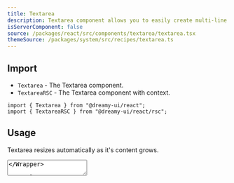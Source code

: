```yaml
---
title: Textarea
description: Textarea component allows you to easily create multi-line text inputs.
isServerComponent: false
source: /packages/react/src/components/textarea/textarea.tsx
themeSource: /packages/system/src/recipes/textarea.ts
---
```


## Import

- `Textarea` - The Textarea component.
- `TextareaRSC` - The Textarea component with context.

```tsx
import { Textarea } from "@dreamy-ui/react";
import { TextareaRSC } from "@dreamy-ui/react/rsc";
```

## Usage

Textarea resizes automatically as it's content grows.

<Wrapper>
	<Textarea placeholder="Enter your bio" />
</Wrapper>

```tsx
<Textarea placeholder="Enter your bio" />
```

### Min and Max rows

Use `minRows` and `maxRows` props to control the number of rows the textarea can expand to.

<Wrapper>
	<Textarea placeholder="Enter your bio" minRows={2} maxRows={4} />
</Wrapper>

```tsx
<Textarea placeholder="Enter your bio" minRows={2} maxRows={4} />
```

### Resize

Pass `resize` prop to the `Textarea` to enable resizing.

<Wrapper>	
	<Textarea placeholder="Enter your bio" resize="none" />
	<Textarea placeholder="Enter your bio" resize="vertical" />
	<Textarea placeholder="Enter your bio" resize="horizontal" />
	<Textarea placeholder="Enter your bio" resize="both" />
</Wrapper>

```tsx
<Textarea placeholder="Enter your bio" resize="none" />
<Textarea placeholder="Enter your bio" resize="vertical" />
<Textarea placeholder="Enter your bio" resize="horizontal" />
<Textarea placeholder="Enter your bio" resize="both" />
```

### Textarea Size

<Wrapper>
	<VStack w="full">
		<Textarea placeholder="Enter your bio" size="sm" />
		<Textarea placeholder="Enter your bio" size="md" />
		<Textarea placeholder="Enter your bio" size="lg" />
	</VStack>
</Wrapper>

```tsx
<VStack w="full">
	<Textarea placeholder="Enter your bio" size="sm" />
	<Textarea placeholder="Enter your bio" size="md" />
	<Textarea placeholder="Enter your bio" size="lg" />
</VStack>	
```

### Textarea Variant

<Wrapper>	
	<VStack w="full">
		<Textarea placeholder="Enter your bio" variant="outline" />
		<Textarea placeholder="Enter your bio" variant="filled" />
		<Textarea placeholder="Enter your bio" variant="flushed" />
	</VStack>
</Wrapper>

```tsx
<VStack w="full">
	<Textarea placeholder="Enter your bio" variant="outline" />
	<Textarea placeholder="Enter your bio" variant="filled" />
	<Textarea placeholder="Enter your bio" variant="flushed" />
</VStack>
```

### Invalid

Pass `isInvalid` prop to the `Textarea` to show the error state.

<Wrapper>	
	<VStack w="full">
		<Textarea placeholder="Enter your bio" variant="outline" isInvalid />
		<Textarea placeholder="Enter your bio" variant="filled" isInvalid />
		<Textarea placeholder="Enter your bio" variant="flushed" isInvalid />
	</VStack>
</Wrapper>

```tsx
<VStack w="full">
	<Textarea placeholder="Enter your bio" variant="outline" isInvalid />
	<Textarea placeholder="Enter your bio" variant="filled" isInvalid />
	<Textarea placeholder="Enter your bio" variant="flushed" isInvalid />
</VStack>
```

### Usage with Field

Combine `Textarea` with `Field` to create a nice looking form element.

<Wrapper>
	<Field>
		<FieldLabel>Biography</FieldLabel>
		<Textarea placeholder="Enter your bio" />
		<FieldHelpText>Username should not contain special characters.</FieldHelpText>
	</Field>	
</Wrapper>

```tsx
<Field>
	<FieldLabel>Biography</FieldLabel>
	<Textarea placeholder="Enter your bio" />
	<FieldHelpText>Your biography should not contain any slurs.</FieldHelpText>
</Field>	
```

### No auto resize

If you want to disable the auto resize of the textarea, simply use `TextareaNoAutoSize` component.

<Wrapper>
	<TextareaNoAutoSize placeholder="Enter your bio" />
</Wrapper>

```tsx
<TextareaNoAutoSize placeholder="Enter your bio" />
```

### RSC usage

TextareaRSC is a RSC compatible component that does not use client handlers.

<Wrapper>
	<TextareaRSC placeholder="Enter your bio" />
</Wrapper>

```tsx
<TextareaRSC placeholder="Enter your bio" />
```
